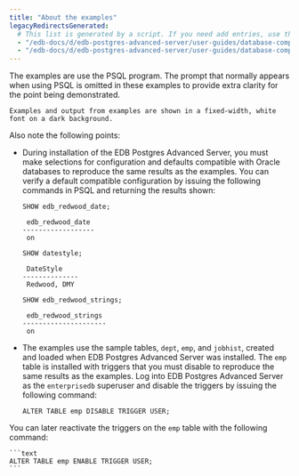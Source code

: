 ```yaml
---
title: "About the examples"
legacyRedirectsGenerated:
  # This list is generated by a script. If you need add entries, use the `legacyRedirects` key.
  - "/edb-docs/d/edb-postgres-advanced-server/user-guides/database-compatibility-for-oracle-developers-guide/9.6/Database_Compatibility_for_Oracle_Developers_Guide_v9.6.1.007.html"
  - "/edb-docs/d/edb-postgres-advanced-server/user-guides/database-compatibility-for-oracle-developers-guide/9.5/Database_Compatibility_for_Oracle_Developers_Guide.1.007.html"
---
```


<div id="about_the_examples_used_in_this_guide" class="registered_link"></div>

The examples are use the PSQL program. The prompt that normally appears when using PSQL is omitted in these examples to provide extra clarity for the point being demonstrated.

```text
Examples and output from examples are shown in a fixed-width, white font on a dark background.
```

Also note the following points:

-   During installation of the EDB Postgres Advanced Server, you must make selections for configuration and defaults compatible with Oracle databases to reproduce the same results as the examples. You can verify a default compatible configuration by issuing the following commands in PSQL and returning the results shown:

    ```text
    SHOW edb_redwood_date;

     edb_redwood_date
    ------------------
     on

    SHOW datestyle;

     DateStyle
    --------------
     Redwood, DMY

    SHOW edb_redwood_strings;

     edb_redwood_strings
    ---------------------
     on
    ```

-   The examples use the sample tables, `dept`, `emp`, and `jobhist`, created and loaded when EDB Postgres Advanced Server was installed. The `emp` table is installed with triggers that you must disable to reproduce the same results as the examples. Log into EDB Postgres Advanced Server as the `enterprisedb` superuser and disable the triggers by issuing the following command:

    ```text
    ALTER TABLE emp DISABLE TRIGGER USER;
    ```

You can later reactivate the triggers on the `emp` table with the following command:

    ```text
    ALTER TABLE emp ENABLE TRIGGER USER;
    ```
